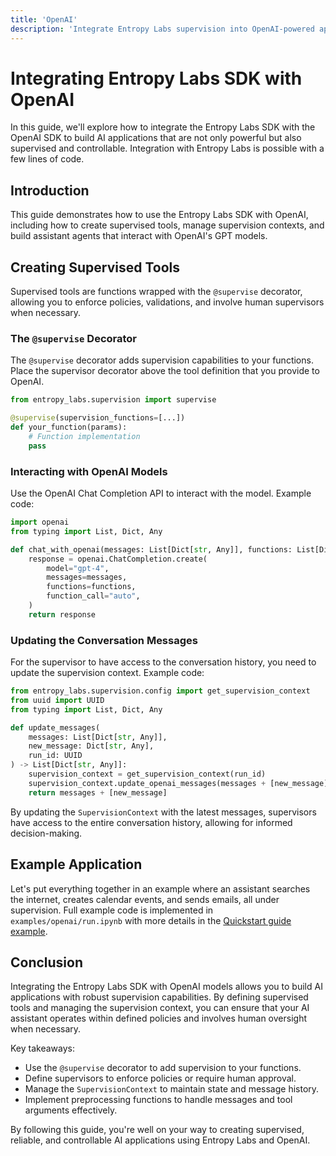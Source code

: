 ```yaml
---
title: 'OpenAI'
description: 'Integrate Entropy Labs supervision into OpenAI-powered applications'
---
```


# Integrating Entropy Labs SDK with OpenAI

In this guide, we'll explore how to integrate the Entropy Labs SDK with the OpenAI SDK to build AI applications that are not only powerful but also supervised and controllable. Integration with Entropy Labs is possible with a few lines of code.


## Introduction

This guide demonstrates how to use the Entropy Labs SDK with OpenAI, including how to create supervised tools, manage supervision contexts, and build assistant agents that interact with OpenAI's GPT models.

## Creating Supervised Tools

Supervised tools are functions wrapped with the `@supervise` decorator, allowing you to enforce policies, validations, and involve human supervisors when necessary.

### The `@supervise` Decorator

The `@supervise` decorator adds supervision capabilities to your functions. Place the supervisor decorator above the tool definition that you provide to OpenAI.

```python
from entropy_labs.supervision import supervise

@supervise(supervision_functions=[...])
def your_function(params):
    # Function implementation
    pass
```
### Interacting with OpenAI Models

Use the OpenAI Chat Completion API to interact with the model. Example code:

```python
import openai
from typing import List, Dict, Any

def chat_with_openai(messages: List[Dict[str, Any]], functions: List[Dict[str, Any]]):
    response = openai.ChatCompletion.create(
        model="gpt-4",
        messages=messages,
        functions=functions,
        function_call="auto",
    )
    return response
```

### Updating the Conversation Messages

For the supervisor to have access to the conversation history, you need to update the supervision context. Example code:

```python
from entropy_labs.supervision.config import get_supervision_context
from uuid import UUID
from typing import List, Dict, Any

def update_messages(
    messages: List[Dict[str, Any]],
    new_message: Dict[str, Any],
    run_id: UUID
) -> List[Dict[str, Any]]:
    supervision_context = get_supervision_context(run_id)
    supervision_context.update_openai_messages(messages + [new_message])
    return messages + [new_message]
```

By updating the `SupervisionContext` with the latest messages, supervisors have access to the entire conversation history, allowing for informed decision-making.

## Example Application

Let's put everything together in an example where an assistant searches the internet, creates calendar events, and sends emails, all under supervision. Full example code is implemented in `examples/openai/run.ipynb` with more details in the [Quickstart guide example](/quickstart).


## Conclusion

Integrating the Entropy Labs SDK with OpenAI models allows you to build AI applications with robust supervision capabilities. By defining supervised tools and managing the supervision context, you can ensure that your AI assistant operates within defined policies and involves human oversight when necessary.

Key takeaways:

- Use the `@supervise` decorator to add supervision to your functions.
- Define supervisors to enforce policies or require human approval.
- Manage the `SupervisionContext` to maintain state and message history.
- Implement preprocessing functions to handle messages and tool arguments effectively.

By following this guide, you're well on your way to creating supervised, reliable, and controllable AI applications using Entropy Labs and OpenAI.
